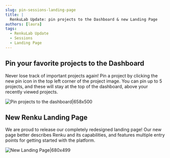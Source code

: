 ```yaml
---
slug: pin-sessions-landing-page
title: |
  RenkuLab Update: pin projects to the Dashboard & new Landing Page
authors: [laura]
tags:
  - RenkuLab Update
  - Sessions
  - Landing Page
---
```


## Pin your favorite projects to the Dashboard

Never lose track of important projects again! Pin a project by clicking the new pin icon in the top left corner of the project image. You can pin up to 5 projects, and these will stay at the top of the dashboard, above your recently viewed projects.

![Pin projects to the dashboard|658x500](./pin-dashboard.gif)

## New Renku Landing Page

We are proud to release our completely redesigned landing page! Our new
page better describes Renku and its capabilities, and features multiple entry points for getting started with the platform.

![New Landing Page|680x499](./landing-page.gif)
